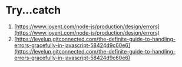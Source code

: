 # Try...catch

1. [https://www.joyent.com/node-js/production/design/errors](https://www.joyent.com/node-js/production/design/errors)
2. [https://levelup.gitconnected.com/the-definite-guide-to-handling-errors-gracefully-in-javascript-58424d9c60e6](https://levelup.gitconnected.com/the-definite-guide-to-handling-errors-gracefully-in-javascript-58424d9c60e6)
